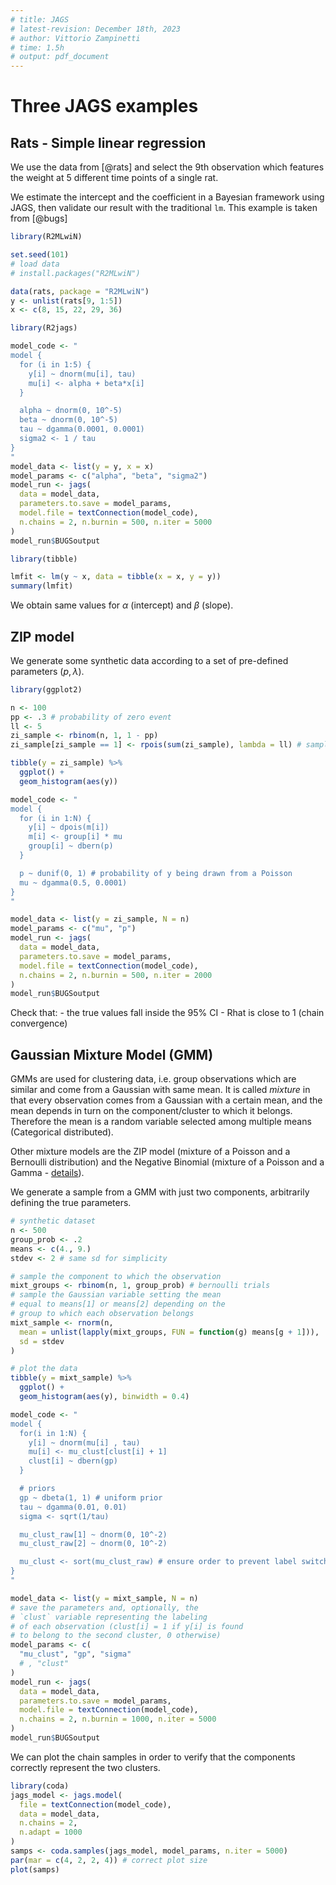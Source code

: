 ```yaml
---
# title: JAGS
# latest-revision: December 18th, 2023
# author: Vittorio Zampinetti
# time: 1.5h
# output: pdf_document
---
```


# Three JAGS examples

## Rats - Simple linear regression

We use the data from [@rats] and select the 9th
observation which features the weight at 5 different
time points of a single rat.

We estimate the intercept and the coefficient 
in a Bayesian framework using JAGS, 
then validate our result with the traditional `lm`.
This example is taken from [@bugs]
```r
library(R2MLwiN)
```
```r
set.seed(101)
# load data
# install.packages("R2MLwiN")

data(rats, package = "R2MLwiN")
y <- unlist(rats[9, 1:5])
x <- c(8, 15, 22, 29, 36)
```
```r
library(R2jags)

model_code <- "
model {
  for (i in 1:5) {
    y[i] ~ dnorm(mu[i], tau)
    mu[i] <- alpha + beta*x[i]
  }

  alpha ~ dnorm(0, 10^-5)
  beta ~ dnorm(0, 10^-5)
  tau ~ dgamma(0.0001, 0.0001)
  sigma2 <- 1 / tau
}
"
model_data <- list(y = y, x = x)
model_params <- c("alpha", "beta", "sigma2")
model_run <- jags(
  data = model_data,
  parameters.to.save = model_params,
  model.file = textConnection(model_code),
  n.chains = 2, n.burnin = 500, n.iter = 5000
)
model_run$BUGSoutput
```
```r
library(tibble)

lmfit <- lm(y ~ x, data = tibble(x = x, y = y))
summary(lmfit)
```
We obtain same values for $\alpha$ (intercept) and $\beta$ (slope).

## ZIP model

We generate some synthetic data according to a set of
pre-defined parameters ($p, \lambda$).

```r
library(ggplot2)

n <- 100
pp <- .3 # probability of zero event
ll <- 5
zi_sample <- rbinom(n, 1, 1 - pp)
zi_sample[zi_sample == 1] <- rpois(sum(zi_sample), lambda = ll) # sample poisson

tibble(y = zi_sample) %>%
  ggplot() +
  geom_histogram(aes(y))
```

```r
model_code <- "
model {
  for (i in 1:N) {
    y[i] ~ dpois(m[i])
    m[i] <- group[i] * mu
    group[i] ~ dbern(p)
  }

  p ~ dunif(0, 1) # probability of y being drawn from a Poisson
  mu ~ dgamma(0.5, 0.0001)
}
"

model_data <- list(y = zi_sample, N = n)
model_params <- c("mu", "p")
model_run <- jags(
  data = model_data,
  parameters.to.save = model_params,
  model.file = textConnection(model_code),
  n.chains = 2, n.burnin = 500, n.iter = 2000
)
model_run$BUGSoutput
```

Check that:
- the true values fall inside the 95% CI
- Rhat is close to 1 (chain convergence)

## Gaussian Mixture Model (GMM)

GMMs are used for clustering data, i.e. group
observations which are similar and come from a Gaussian
with same mean.
It is called _mixture_ in that every observation comes from
a Gaussian with a certain mean, and the mean depends in turn on
the component/cluster to which it belongs. Therefore the mean is
a random variable selected among multiple means (Categorical distributed).

Other mixture models are the ZIP model (mixture of a Poisson and a Bernoulli
distribution) and the Negative Binomial (mixture of a Poisson and a Gamma -
[details](https://en.wikipedia.org/wiki/Negative_binomial_distribution#Gamma%E2%80%93Poisson_mixture)).

We generate a sample from a GMM with just two components, arbitrarily
defining the true parameters.

```r
# synthetic dataset
n <- 500
group_prob <- .2
means <- c(4., 9.)
stdev <- 2 # same sd for simplicity

# sample the component to which the observation
mixt_groups <- rbinom(n, 1, group_prob) # bernoulli trials
# sample the Gaussian variable setting the mean
# equal to means[1] or means[2] depending on the
# group to which each observation belongs
mixt_sample <- rnorm(n,
  mean = unlist(lapply(mixt_groups, FUN = function(g) means[g + 1])),
  sd = stdev
)

# plot the data
tibble(y = mixt_sample) %>%
  ggplot() +
  geom_histogram(aes(y), binwidth = 0.4)
```

```r
model_code <- "
model {
  for(i in 1:N) {
    y[i] ~ dnorm(mu[i] , tau)
    mu[i] <- mu_clust[clust[i] + 1]
    clust[i] ~ dbern(gp)
  }

  # priors
  gp ~ dbeta(1, 1) # uniform prior
  tau ~ dgamma(0.01, 0.01)
  sigma <- sqrt(1/tau)

  mu_clust_raw[1] ~ dnorm(0, 10^-2)
  mu_clust_raw[2] ~ dnorm(0, 10^-2)

  mu_clust <- sort(mu_clust_raw) # ensure order to prevent label switch
}
"

model_data <- list(y = mixt_sample, N = n)
# save the parameters and, optionally, the
# `clust` variable representing the labeling
# of each observation (clust[i] = 1 if y[i] is found
# to belong to the second cluster, 0 otherwise)
model_params <- c(
  "mu_clust", "gp", "sigma"
  # , "clust"
)
model_run <- jags(
  data = model_data,
  parameters.to.save = model_params,
  model.file = textConnection(model_code),
  n.chains = 2, n.burnin = 1000, n.iter = 5000
)
model_run$BUGSoutput
```

We can plot the chain samples in order to verify that the
components correctly represent the two clusters.

```r
library(coda)
jags_model <- jags.model(
  file = textConnection(model_code),
  data = model_data,
  n.chains = 2,
  n.adapt = 1000
)
samps <- coda.samples(jags_model, model_params, n.iter = 5000)
par(mar = c(4, 2, 2, 4)) # correct plot size
plot(samps)
```


